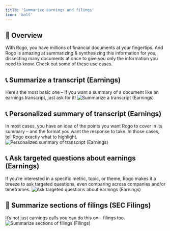 ```yaml
---
title: 'Summarize earnings and filings'
icon: 'bolt'
---
```


## 🤖 Overview
With Rogo, you have millions of financial documents at your fingertips. And Rogo is amazing at summarizing & synthesizing this information for you, dissecting many documents at once to give you only the information you need to know. Check out some of these use cases.

## 📞 Summarize a transcript (Earnings)
Here’s the most basic one – if you want a summary of a document like an earnings transcript, just ask for it!
<img
	className="block dark:hidden"
	src="/images/use-case-5-1.png"
	alt="Summarize a transcript (Earnings)"
/>

## 📞 Personalized summary of transcript (Earnings)
In most cases, you have an idea of the points you want Rogo to cover in its summary – and the format you want the response to take. In those cases, tell Rogo exactly what to highlight.
<img
	className="block dark:hidden"
	src="/images/use-case-5-2.png"
	alt="Personalized summary of transcript (Earnings)"
/>

## 📞 Ask targeted questions about earnings (Earnings)
If you’re interested in a specific metric, topic, or theme, Rogo makes it a breeze to ask targeted questions, even comparing across companies and/or timeframes.
<img
	className="block dark:hidden"
	src="/images/use-case-5-3.png"
	alt="Ask targeted questions about earnings (Earnings)"
/>

## 📂 Summarize sections of filings (SEC Filings)
It’s not just earnings calls you can do this on – filings too.
<img
	className="block dark:hidden"
	src="/images/use-case-5-4.png"
	alt="Summarize sections of filings (Filings)"
/>